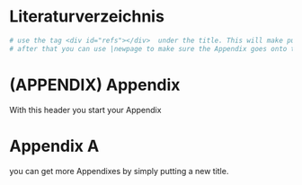 # Literaturverzeichnis

```r
# use the tag <div id="refs"></div>  under the title. This will make put the list of citations here.
# after that you can use |newpage to make sure the Appendix goes onto the next page and does not interfere with your citations
```

<div id="refs"></div> 

\newpage

# (APPENDIX) Appendix {-}

With this header you start your Appendix

# Appendix A

you can get more Appendixes by simply putting a new title.